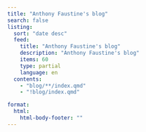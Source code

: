 ```yaml
---
title: "Anthony Faustine's blog"
search: false
listing:
  sort: "date desc"
  feed: 
    title: "Anthony Faustine's blog"
    description: "Anthony Faustine's blog"
    items: 60
    type: partial
    language: en
  contents:
    - "blog/**/index.qmd"
    - "!blog/index.qmd"

format:
  html:
    html-body-footer: ""
---
```

